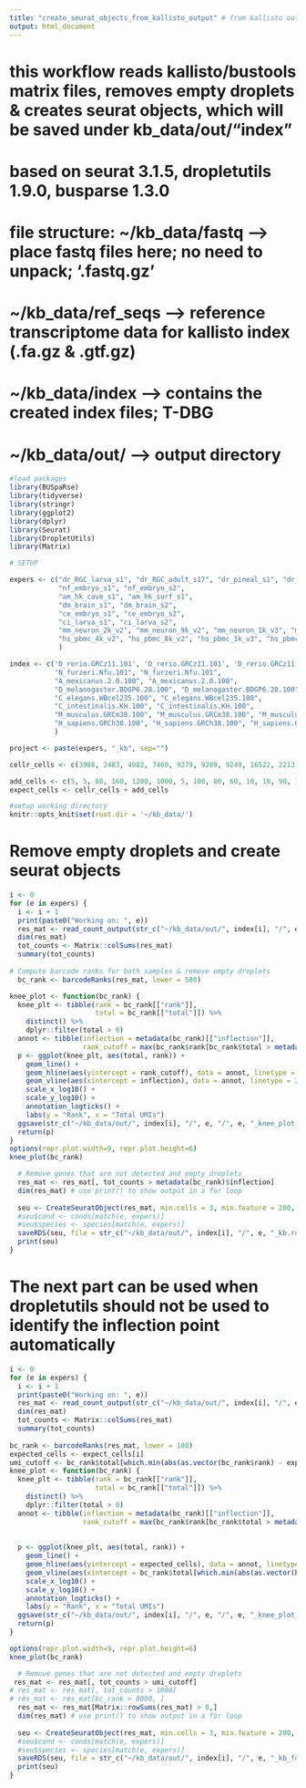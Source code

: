 ```yaml
---
title: "create_seurat_objects_from_kallisto_output" # from kallisto output
output: html_document
---
```


# this workflow reads kallisto/bustools matrix files, removes empty droplets & creates seurat objects, which will be saved under kb_data/out/"index"
# based on seurat 3.1.5, dropletutils 1.9.0, busparse 1.3.0

# file structure: ~/kb_data/fastq    --> place fastq files here; no need to unpack; '.fastq.gz'
#                 ~/kb_data/ref_seqs --> reference transcriptome data for kallisto index (.fa.gz & .gtf.gz)
#                 ~/kb_data/index    --> contains the created index files; T-DBG
#                 ~/kb_data/out/     --> output directory

```r
#load packages
library(BUSpaRse)
library(tidyverse)
library(stringr)
library(ggplot2)
library(dplyr)
library(Seurat)
library(DropletUtils)
library(Matrix)

# SETUP

expers <- c("dr_RGC_larva_s1", "dr_RGC_adult_s17", "dr_pineal_s1", "dr_pineal_s2",
            "nf_embryo_s1", "nf_embryo_s2",
            "am_hk_cave_s1", "am_hk_surf_s1",
            "dm_brain_s1", "dm_brain_s2",
            "ce_embryo_s1", "ce_embryo_s2",
            "ci_larva_s1", "ci_larva_s2",
            "mm_neuron_2k_v2", "mm_neuron_9k_v2", "mm_neuron_1k_v3", "mm_neuron_10k_v3",
            "hs_pbmc_4k_v2", "hs_pbmc_8k_v2", "hs_pbmc_1k_v3", "hs_pbmc_10k_v3"
            )

index <- c('D_rerio.GRCz11.101', 'D_rerio.GRCz11.101', 'D_rerio.GRCz11.101', 'D_rerio.GRCz11.101',
           "N_furzeri.Nfu.101", "N_furzeri.Nfu.101",
           "A_mexicanus.2.0.100", "A_mexicanus.2.0.100",
           "D_melanogaster.BDGP6.28.100", "D_melanogaster.BDGP6.28.100",
           "C_elegans.WBcel235.100", "C_elegans.WBcel235.100",
           "C_intestinalis.KH.100", "C_intestinalis.KH.100",
           "M_musculus.GRCm38.100", "M_musculus.GRCm38.100", "M_musculus.GRCm38.100", "M_musculus.GRCm38.100",
           "H_sapiens.GRCh38.100", "H_sapiens.GRCh38.100", "H_sapiens.GRCh38.100", "H_sapiens.GRCh38.100"
           )

project <- paste(expers, "_kb", sep="")

cellr_cells <- c(3988, 2483, 4982, 7460, 9279, 9289, 9249, 16522, 2213, 2141, 8702, 8557, 6079, 5986, 2295, 11012, 1232, 11548, 4586, 8682, 1182, 11454)

add_cells <- c(5, 5, 80, 160, 1200, 1000, 5, 100, 80, 60, 10, 10, 90, 100, 120, 100, 25, 170, 5, 5, 15, 30)
expect_cells <- cellr_cells + add_cells

#setup working directory
knitr::opts_knit$set(root.dir = '~/kb_data/')
```

# Remove empty droplets and create seurat objects


```r
i <- 0
for (e in expers) {
  i <- i + 1
  print(paste0("Working on: ", e))
  res_mat <- read_count_output(str_c("~/kb_data/out/", index[i], "/", e, "/counts_unfiltered/"), name = "cells_x_genes", tcc = FALSE)
  dim(res_mat)
  tot_counts <- Matrix::colSums(res_mat)
  summary(tot_counts)
  
# Compute barcode ranks for both samples & remove empty droplets
  bc_rank <- barcodeRanks(res_mat, lower = 500)

knee_plot <- function(bc_rank) {
  knee_plt <- tibble(rank = bc_rank[["rank"]],
                     total = bc_rank[["total"]]) %>% 
    distinct() %>% 
    dplyr::filter(total > 0)
  annot <- tibble(inflection = metadata(bc_rank)[["inflection"]],
                  rank_cutoff = max(bc_rank$rank[bc_rank$total > metadata(bc_rank)[["inflection"]]]))
  p <- ggplot(knee_plt, aes(total, rank)) +
    geom_line() +
    geom_hline(aes(yintercept = rank_cutoff), data = annot, linetype = 2) +
    geom_vline(aes(xintercept = inflection), data = annot, linetype = 2) +
    scale_x_log10() +
    scale_y_log10() +
    annotation_logticks() +
    labs(y = "Rank", x = "Total UMIs")
  ggsave(str_c("~/kb_data/out/", index[i], "/", e, "/", e, "_knee_plot_kb.png"), last_plot(), device="png", width = 9, height = 6)
  return(p)
}
options(repr.plot.width=9, repr.plot.height=6)
knee_plot(bc_rank)

  # Remove genes that are not detected and empty droplets
  res_mat <- res_mat[, tot_counts > metadata(bc_rank)$inflection]
  dim(res_mat) # use print() to show output in a for loop
  
  seu <- CreateSeuratObject(res_mat, min.cells = 3, min.feature = 200, project = project[i])
  #seu$cond <- conds[match(e, expers)]
  #seu$species <- species[match(e, expers)]
  saveRDS(seu, file = str_c("~/kb_data/out/", index[i], "/", e, "_kb.rds"))  # seu.rds is saved
  print(seu)
}
```


# The next part can be used when dropletutils should not be used to identify the inflection point automatically
```r
i <- 0
for (e in expers) {
  i <- i + 1
  print(paste0("Working on: ", e))
  res_mat <- read_count_output(str_c("~/kb_data/out/", index[i], "/", e, "/counts_unfiltered/"), name = "cells_x_genes", tcc = FALSE)
  dim(res_mat)
  tot_counts <- Matrix::colSums(res_mat)
  summary(tot_counts)
  
bc_rank <- barcodeRanks(res_mat, lower = 100)
expected_cells <- expect_cells[i]
umi_cutoff <- bc_rank$total[which.min(abs(as.vector(bc_rank$rank) - expected_cells))]
knee_plot <- function(bc_rank) {
  knee_plt <- tibble(rank = bc_rank[["rank"]],
                     total = bc_rank[["total"]]) %>% 
    distinct() %>% 
    dplyr::filter(total > 0)
  annot <- tibble(inflection = metadata(bc_rank)[["inflection"]],
                  rank_cutoff = max(bc_rank$rank[bc_rank$total > metadata(bc_rank)[["inflection"]]]))
  
  
  p <- ggplot(knee_plt, aes(total, rank)) +
    geom_line() +
    geom_hline(aes(yintercept = expected_cells), data = annot, linetype = 2) +
    geom_vline(aes(xintercept = bc_rank$total[which.min(abs(as.vector(bc_rank$rank) - expected_cells))]), data = annot, linetype = 2) +
    scale_x_log10() +
    scale_y_log10() +
    annotation_logticks() +
    labs(y = "Rank", x = "Total UMIs")
  ggsave(str_c("~/kb_data/out/", index[i], "/", e, "/", e, "_knee_plot_kb_forced.png"), last_plot(), device="png", width = 9, height = 6)
  return(p)
}

options(repr.plot.width=9, repr.plot.height=6)
knee_plot(bc_rank)

  # Remove genes that are not detected and empty droplets
 res_mat <- res_mat[, tot_counts > umi_cutoff]
# res_mat <- res_mat[, tot_counts > 1000]
# res_mat <- res_mat[bc_rank > 8000, ]
  res_mat <- res_mat[Matrix::rowSums(res_mat) > 0,]
  dim(res_mat) # use print() to show output in a for loop
  
  seu <- CreateSeuratObject(res_mat, min.cells = 3, min.feature = 200, project = project[i])
  #seu$cond <- conds[match(e, expers)]
  #seu$species <- species[match(e, expers)]
  saveRDS(seu, file = str_c("~/kb_data/out/", index[i], "/", e, "_kb_forced.rds"))  # seu.rds is saved
  print(seu)
}
```
